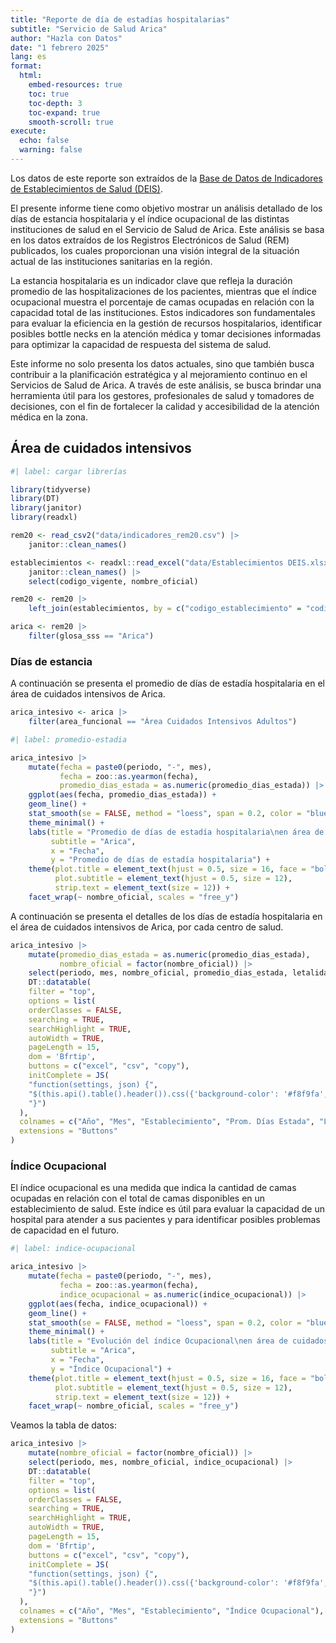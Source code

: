 ```yaml
---
title: "Reporte de día de estadías hospitalarias"
subtitle: "Servicio de Salud Arica"
author: "Hazla con Datos"
date: "1 febrero 2025"
lang: es
format: 
  html:
    embed-resources: true
    toc: true
    toc-depth: 3
    toc-expand: true
    smooth-scroll: true
execute:
  echo: false
  warning: false
---
```


::: {.callout-note}
Los datos de este reporte son extraídos de la [Base de Datos de Indicadores de Establecimientos de Salud (DEIS)](https://deis.minsal.cl/).
:::


El presente informe tiene como objetivo mostrar un análisis detallado de los días de estancia hospitalaria y el índice ocupacional de las distintas instituciones de salud en el Servicio de Salud de Arica. Este análisis se basa en los datos extraídos de los Registros Electrónicos de Salud (REM) publicados, los cuales proporcionan una visión integral de la situación actual de las instituciones sanitarias en la región.

La estancia hospitalaria es un indicador clave que refleja la duración promedio de las hospitalizaciones de los pacientes, mientras que el índice ocupacional muestra el porcentaje de camas ocupadas en relación con la capacidad total de las instituciones. Estos indicadores son fundamentales para evaluar la eficiencia en la gestión de recursos hospitalarios, identificar posibles bottle necks en la atención médica y tomar decisiones informadas para optimizar la capacidad de respuesta del sistema de salud.

Este informe no solo presenta los datos actuales, sino que también busca contribuir a la planificación estratégica y al mejoramiento continuo en el Servicios de Salud de Arica. A través de este análisis, se busca brindar una herramienta útil para los gestores, profesionales de salud y tomadores de decisiones, con el fin de fortalecer la calidad y accesibilidad de la atención médica en la zona.



## Área de cuidados intensivos

```r
#| label: cargar librerías

library(tidyverse)
library(DT)
library(janitor)
library(readxl)
```

```r
rem20 <- read_csv2("data/indicadores_rem20.csv") |> 
    janitor::clean_names()

establecimientos <- readxl::read_excel("data/Establecimientos DEIS.xlsx") |> 
    janitor::clean_names() |> 
    select(codigo_vigente, nombre_oficial)

rem20 <- rem20 |> 
    left_join(establecimientos, by = c("codigo_establecimiento" = "codigo_vigente"))
```

```r
arica <- rem20 |> 
    filter(glosa_sss == "Arica")
```


### Días de estancia

A continuación se presenta el promedio de días de estadía hospitalaria en el área de cuidados intensivos de Arica.

```r
arica_intesivo <- arica |> 
    filter(area_funcional == "Área Cuidados Intensivos Adultos")
```

```r
#| label: promedio-estadia

arica_intesivo |> 
    mutate(fecha = paste0(periodo, "-", mes),
           fecha = zoo::as.yearmon(fecha),
           promedio_dias_estada = as.numeric(promedio_dias_estada)) |> 
    ggplot(aes(fecha, promedio_dias_estada)) +
    geom_line() +
    stat_smooth(se = FALSE, method = "loess", span = 0.2, color = "blue", linewidth = 1) +
    theme_minimal() +
    labs(title = "Promedio de días de estadía hospitalaria\nen área de cuidados intensivos",
         subtitle = "Arica",
         x = "Fecha",
         y = "Promedio de días de estadía hospitalaria") +
    theme(plot.title = element_text(hjust = 0.5, size = 16, face = "bold"),
          plot.subtitle = element_text(hjust = 0.5, size = 12),
          strip.text = element_text(size = 12)) +
    facet_wrap(~ nombre_oficial, scales = "free_y")
```

A continuación se presenta el detalles de los días de estadía hospitalaria en el área de cuidados intensivos de Arica, por cada centro de salud.


```r
arica_intesivo |> 
    mutate(promedio_dias_estada = as.numeric(promedio_dias_estada),
           nombre_oficial = factor(nombre_oficial)) |> 
    select(periodo, mes, nombre_oficial, promedio_dias_estada, letalidad) |> 
    DT::datatable(
    filter = "top",
    options = list(
    orderClasses = FALSE,
    searching = TRUE,
    searchHighlight = TRUE,
    autoWidth = TRUE,
    pageLength = 15,
    dom = 'Bfrtip',
    buttons = c("excel", "csv", "copy"),
    initComplete = JS(
    "function(settings, json) {",
    "$(this.api().table().header()).css({'background-color': '#f8f9fa', 'color': '#2b2d42'});",
    "}")
  ),
  colnames = c("Año", "Mes", "Establecimiento", "Prom. Días Estada", "Letalidad"),
  extensions = "Buttons"
)
```


### Índice Ocupacional

El índice ocupacional es una medida que indica la cantidad de camas ocupadas en relación con el total de camas disponibles en un establecimiento de salud. Este índice es útil para evaluar la capacidad de un hospital para atender a sus pacientes y para identificar posibles problemas de capacidad en el futuro.

```r
#| label: indice-ocupacional

arica_intesivo |> 
    mutate(fecha = paste0(periodo, "-", mes),
           fecha = zoo::as.yearmon(fecha),
           indice_ocupacional = as.numeric(indice_ocupacional)) |> 
    ggplot(aes(fecha, indice_ocupacional)) +
    geom_line() +
    stat_smooth(se = FALSE, method = "loess", span = 0.2, color = "blue", linewidth = 1) +
    theme_minimal() +
    labs(title = "Evolución del índice Ocupacional\nen área de cuidados intensivos",
         subtitle = "Arica",
         x = "Fecha",
         y = "Índice Ocupacional") +
    theme(plot.title = element_text(hjust = 0.5, size = 16, face = "bold"),
          plot.subtitle = element_text(hjust = 0.5, size = 12),
          strip.text = element_text(size = 12)) +
    facet_wrap(~ nombre_oficial, scales = "free_y")
```

Veamos la tabla de datos:

```r
arica_intesivo |> 
    mutate(nombre_oficial = factor(nombre_oficial)) |> 
    select(periodo, mes, nombre_oficial, indice_ocupacional) |> 
    DT::datatable(
    filter = "top",
    options = list(
    orderClasses = FALSE,
    searching = TRUE,
    searchHighlight = TRUE,
    autoWidth = TRUE,
    pageLength = 15,
    dom = 'Bfrtip',
    buttons = c("excel", "csv", "copy"),
    initComplete = JS(
    "function(settings, json) {",
    "$(this.api().table().header()).css({'background-color': '#f8f9fa', 'color': '#2b2d42'});",
    "}")
  ),
  colnames = c("Año", "Mes", "Establecimiento", "Índice Ocupacional"),
  extensions = "Buttons"
)
```